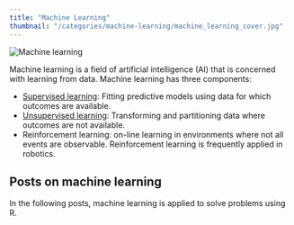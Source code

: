 ```yaml
---
title: "Machine Learning"
thumbnail: "/categories/machine-learning/machine_learning_cover.jpg"
---
```


<!--script src="https://infograph.venngage.com/js/embed/v1/embed.js" data-vg-id="u34x7Gx704" data-title="A Brief History of Machine Learning" data-w="816" data-h="1056" data-multipage="true"></script-->

<img src="machine_learning_cover.jpg" alt="Machine learning">

Machine learning is a field of artificial intelligence (AI) that is concerned with learning from data. Machine learning has three components:

* [Supervised learning](/tags/supervised-learning/): Fitting predictive models using data for which outcomes are available.
* [Unsupervised learning](/tags/unsupervised-learning/): Transforming and partitioning data where outcomes are not available.
* Reinforcement learning: on-line learning in environments where not all events are observable. Reinforcement learning is frequently applied in robotics.

## Posts on machine learning

In the following posts, machine learning is applied to solve problems using R.
